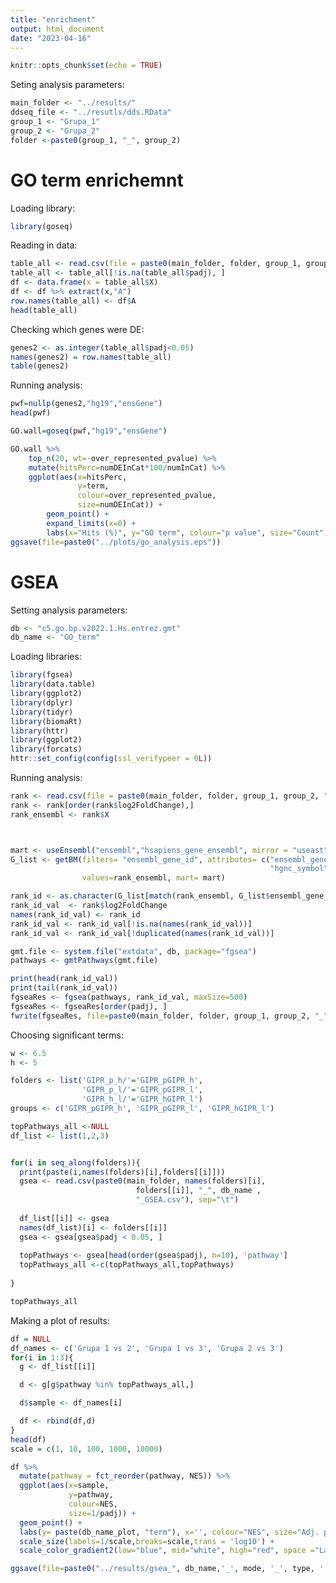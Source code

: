 ```yaml
---
title: "enrichment"
output: html_document
date: "2023-04-16"
---
```


```r
knitr::opts_chunk$set(echo = TRUE)
```

Seting analysis parameters:

```r
main_folder <- "../results/"
ddseq_file <- "../resutls/dds.RData"
group_1 <- "Grupa_1"
group_2 <- "Grupa_2"
folder <-paste0(group_1, "_", group_2)
```


# GO term enrichemnt

Loading library:
```r
library(goseq)
```

Reading in data:

```r
table_all <- read.csv(file = paste0(main_folder, folder, group_1, group_2, "DA_all.csv"))
table_all <- table_all[!is.na(table_all$padj), ]
df <- data.frame(x = table_all$X)
df <- df %>% extract(x,"A")
row.names(table_all) <- df$A
head(table_all)
```

Checking which genes were DE:

```r
genes2 <- as.integer(table_all$padj<0.05)
names(genes2) = row.names(table_all)
table(genes2)
```

Running analysis:

```r
pwf=nullp(genes2,"hg19","ensGene")
head(pwf)

GO.wall=goseq(pwf,"hg19","ensGene")

GO.wall %>% 
    top_n(20, wt=-over_represented_pvalue) %>% 
    mutate(hitsPerc=numDEInCat*100/numInCat) %>% 
    ggplot(aes(x=hitsPerc, 
               y=term, 
               colour=over_represented_pvalue, 
               size=numDEInCat)) +
        geom_point() +
        expand_limits(x=0) +
        labs(x="Hits (%)", y="GO term", colour="p value", size="Count")
ggsave(file=paste0("../plots/go_analysis.eps"))
```



# GSEA

Setting analysis parameters:
```r
db <- "c5.go.bp.v2022.1.Hs.entrez.gmt"
db_name <- "GO_term"
```

Loading libraries:

```r
library(fgsea)
library(data.table)
library(ggplot2)
library(dplyr)
library(tidyr)
library(biomaRt)
library(httr)
library(ggplot2)
library(forcats)
httr::set_config(config(ssl_verifypeer = 0L))
```

Running analysis:

```r
rank <- read.csv(file = paste0(main_folder, folder, group_1, group_2, "DA_0_05.csv"))
rank <- rank[order(rank$log2FoldChange),] 
rank_ensembl <- rank$X



mart <- useEnsembl("ensembl","hsapiens_gene_ensembl", mirror = "useast")
G_list <- getBM(filters= "ensembl_gene_id", attributes= c("ensembl_gene_id",
                                                          "hgnc_symbol"),
                values=rank_ensembl, mart= mart)

rank_id <- as.character(G_list[match(rank_ensembl, G_list$ensembl_gene_id), 'hgnc_symbol'])
rank_id_val  <- rank$log2FoldChange
names(rank_id_val) <- rank_id
rank_id_val <- rank_id_val[!is.na(names(rank_id_val))]
rank_id_val <- rank_id_val[!duplicated(names(rank_id_val))]

gmt.file <- system.file("extdata", db, package="fgsea")
pathways <- gmtPathways(gmt.file)

print(head(rank_id_val))
print(tail(rank_id_val))
fgseaRes <- fgsea(pathways, rank_id_val, maxSize=500)
fgseaRes <- fgseaRes[order(padj), ]
fwrite(fgseaRes, file=paste0(main_folder, folder, group_1, group_2, "_", db_name ,"_GSEA.csv"), sep=",", sep2=c("", " ", ""))
```

Choosing significant terms:

```r
w <- 6.5
h <- 5

folders <- list('GIPR_p_h/'='GIPR_pGIPR_h',
                'GIPR_p_l/'='GIPR_pGIPR_l',
                'GIPR_h_l/'='GIPR_hGIPR_l')
groups <- c('GIPR_pGIPR_h', 'GIPR_pGIPR_l', 'GIPR_hGIPR_l')

topPathways_all <-NULL
df_list <- list(1,2,3)


for(i in seq_along(folders)){
  print(paste(i,names(folders)[i],folders[[i]]))
  gsea <- read.csv(paste0(main_folder, names(folders)[i],
                            folders[[i]], "_", db_name ,
                            "_GSEA.csv"), sep="\t")
  
  df_list[[i]] <- gsea
  names(df_list)[i] <- folders[[i]]
  gsea <- gsea[gsea$padj < 0.05, ]
  
  topPathways <- gsea[head(order(gsea$padj), n=10), 'pathway']
  topPathways_all <-c(topPathways_all,topPathways)
  
}

topPathways_all
```

Making a plot of results:

```r
df = NULL
df_names <- c('Grupa 1 vs 2', 'Grupa 1 vs 3', 'Grupa 2 vs 3')
for(i in 1:3){
  g <- df_list[[i]]

  d <- g[g$pathway %in% topPathways_all,]

  d$sample <- df_names[i]

  df <- rbind(df,d)
}
head(df)
scale = c(1, 10, 100, 1000, 10000)

df %>%
  mutate(pathway = fct_reorder(pathway, NES)) %>%
  ggplot(aes(x=sample,
             y=pathway,
             colour=NES,
             size=1/padj)) +
  geom_point() +
  labs(y= paste(db_name_plot, "term"), x='', colour="NES", size="Adj. p-value")  +
  scale_size(labels=1/scale,breaks=scale,trans = 'log10') +
  scale_color_gradient2(low="blue", mid="white", high="red", space ="Lab" ) #+

ggsave(file=paste0("../results/gsea_", db_name,'_', mode, '_', type, '.eps'), width=w, height=h)


```

